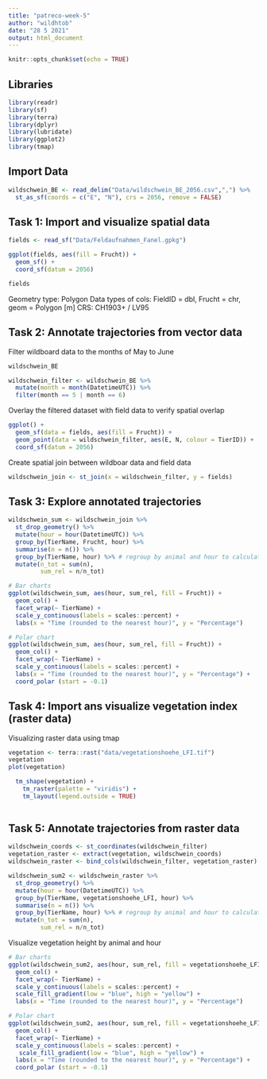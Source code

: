 ```yaml
---
title: "patreco-week-5"
author: "wildhtob"
date: "28 5 2021"
output: html_document
---
```


```r
knitr::opts_chunk$set(echo = TRUE)
```

## Libraries

```r

library(readr)
library(sf)
library(terra)
library(dplyr)
library(lubridate)
library(ggplot2)
library(tmap)

```

## Import Data

```r

wildschwein_BE <- read_delim("Data/wildschwein_BE_2056.csv",",") %>%
  st_as_sf(coords = c("E", "N"), crs = 2056, remove = FALSE)

```

## Task 1: Import and visualize spatial data

```r

fields <- read_sf("Data/Feldaufnahmen_Fanel.gpkg")

ggplot(fields, aes(fill = Frucht)) +
  geom_sf() +
  coord_sf(datum = 2056)

fields

```

Geometry type: Polygon
Data types of cols: FieldID = dbl, Frucht = chr, geom = Polygon [m]
CRS: CH1903+ / LV95


## Task 2: Annotate trajectories from vector data

Filter wildboard data to the months of May to June

```r

wildschwein_BE

wildschwein_filter <- wildschwein_BE %>% 
  mutate(month = month(DatetimeUTC)) %>% 
  filter(month == 5 | month == 6)

```

Overlay the filtered dataset with field data to verify spatial overlap

```r

ggplot() +
  geom_sf(data = fields, aes(fill = Frucht)) +
  geom_point(data = wildschwein_filter, aes(E, N, colour = TierID)) +
  coord_sf(datum = 2056)

```

Create spatial join between wildboar data and field data

```r

wildschwein_join <- st_join(x = wildschwein_filter, y = fields)

```

## Task 3: Explore annotated trajectories

```r

wildschwein_sum <- wildschwein_join %>% 
  st_drop_geometry() %>%
  mutate(hour = hour(DatetimeUTC)) %>% 
  group_by(TierName, Frucht, hour) %>% 
  summarise(n = n()) %>%
  group_by(TierName, hour) %>% # regroup by animal and hour to calculate relative sums 
  mutate(n_tot = sum(n),
         sum_rel = n/n_tot)

# Bar charts
ggplot(wildschwein_sum, aes(hour, sum_rel, fill = Frucht)) +
  geom_col() +
  facet_wrap(~ TierName) +
  scale_y_continuous(labels = scales::percent) +
  labs(x = "Time (rounded to the nearest hour)", y = "Percentage")

# Polar chart
ggplot(wildschwein_sum, aes(hour, sum_rel, fill = Frucht)) +
  geom_col() +
  facet_wrap(~ TierName) +
  scale_y_continuous(labels = scales::percent) +
  labs(x = "Time (rounded to the nearest hour)", y = "Percentage") +
  coord_polar (start = -0.1)


```

## Task 4: Import ans visualize vegetation index (raster data)

Visualizing raster data using tmap

```r

vegetation <- terra::rast("data/vegetationshoehe_LFI.tif")
vegetation
plot(vegetation)

  tm_shape(vegetation) +
    tm_raster(palette = "viridis") +
    tm_layout(legend.outside = TRUE)
  
```

## Task 5: Annotate trajectories from raster data

```r
wildschwein_coords <- st_coordinates(wildschwein_filter)
vegetation_raster <- extract(vegetation, wildschwein_coords)
wildschwein_raster <- bind_cols(wildschwein_filter, vegetation_raster)

wildschwein_sum2 <- wildschwein_raster %>% 
  st_drop_geometry() %>%
  mutate(hour = hour(DatetimeUTC)) %>% 
  group_by(TierName, vegetationshoehe_LFI, hour) %>% 
  summarise(n = n()) %>%
  group_by(TierName, hour) %>% # regroup by animal and hour to calculate relative sums 
  mutate(n_tot = sum(n),
         sum_rel = n/n_tot)
```

Visualize vegetation height by animal and hour

```r
# Bar charts
ggplot(wildschwein_sum2, aes(hour, sum_rel, fill = vegetationshoehe_LFI)) +
  geom_col() +
  facet_wrap(~ TierName) +
  scale_y_continuous(labels = scales::percent) +
  scale_fill_gradient(low = "blue", high = "yellow") +
  labs(x = "Time (rounded to the nearest hour)", y = "Percentage")

# Polar chart
ggplot(wildschwein_sum2, aes(hour, sum_rel, fill = vegetationshoehe_LFI)) +
  geom_col() +
  facet_wrap(~ TierName) +
  scale_y_continuous(labels = scales::percent) +
   scale_fill_gradient(low = "blue", high = "yellow") +
  labs(x = "Time (rounded to the nearest hour)", y = "Percentage") +
  coord_polar (start = -0.1)
```


